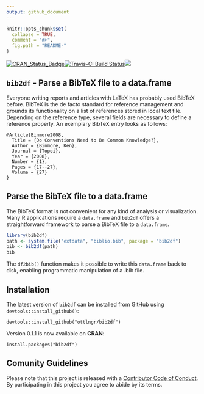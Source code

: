 ```yaml
---
output: github_document
---
```


<!-- README.md is generated from README.Rmd. Please edit that file -->

```r
knitr::opts_chunk$set(
  collapse = TRUE,
  comment = "#>",
  fig.path = "README-"
)
```

[![CRAN_Status_Badge](http://www.r-pkg.org/badges/version/bib2df)](https://cran.r-project.org/package=bib2df)[![Travis-CI Build Status](https://travis-ci.org/ottlngr/bib2df.svg?branch=master)](https://travis-ci.org/ottlngr/bib2df)[![](http://cranlogs.r-pkg.org/badges/bib2df)](http://cran.rstudio.com/web/packages/bib2df/index.html)



## `bib2df` - Parse a BibTeX file to a data.frame

Everyone writing reports and articles with LaTeX has probably used BibTeX before. BibTeX is the de facto standard for reference management and grounds its functionality on a list of references stored in local text file. Depending on the reference type, several fields are necessary to define a reference properly. An exemplary BibTeX entry looks as follows:

```
@Article{Binmore2008,
  Title = {Do Conventions Need to Be Common Knowledge?},
  Author = {Binmore, Ken},
  Journal = {Topoi},
  Year = {2008},
  Number = {1},
  Pages = {17--27},
  Volume = {27}
}
```

## Parse the BibTeX file to a data.frame

The BibTeX format is not convenient for any kind of analysis or visualization. Many R applications require a `data.frame` and `bib2df` offers a straightforward framework to parse a BibTeX file to a `data.frame`.


```r
library(bib2df)
path <- system.file("extdata", "biblio.bib", package = "bib2df")
bib <- bib2df(path)
bib
```

The `df2bib()` function makes it possible to write this `data.frame` back to disk, enabling programmatic manipulation of a .bib file.

## Installation

The latest version of `bib2df` can be installed from GitHub using `devtools::install_github()`:

```
devtools::install_github("ottlngr/bib2df")
```

Version 0.1.1 is now available on **CRAN**:

```
install.packages("bib2df")
```

## Comunity Guidelines

Please note that this project is released with a [Contributor Code of Conduct](CONDUCT.md). By participating in this project you agree to abide by its terms.
